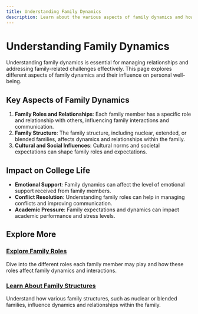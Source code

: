 ```yaml
---
title: Understanding Family Dynamics
description: Learn about the various aspects of family dynamics and how they impact your college life and personal development.
---
```


# Understanding Family Dynamics

Understanding family dynamics is essential for managing relationships and addressing family-related challenges effectively. This page explores different aspects of family dynamics and their influence on personal well-being.

## Key Aspects of Family Dynamics

1. **Family Roles and Relationships**: Each family member has a specific role and relationship with others, influencing family interactions and communication.
2. **Family Structure**: The family structure, including nuclear, extended, or blended families, affects dynamics and relationships within the family.
3. **Cultural and Social Influences**: Cultural norms and societal expectations can shape family roles and expectations.

## Impact on College Life

- **Emotional Support**: Family dynamics can affect the level of emotional support received from family members.
- **Conflict Resolution**: Understanding family roles can help in managing conflicts and improving communication.
- **Academic Pressure**: Family expectations and dynamics can impact academic performance and stress levels.

## Explore More

### [Explore Family Roles](/resources/family-roles)
Dive into the different roles each family member may play and how these roles affect family dynamics and interactions.

### [Learn About Family Structures](/resources/family-structures)
Understand how various family structures, such as nuclear or blended families, influence dynamics and relationships within the family.
